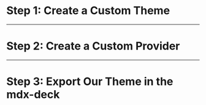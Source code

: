 
# Step 1: Create a Custom Theme

---

# Step 2: Create a Custom Provider

---

# Step 3: Export Our Theme in the mdx-deck
